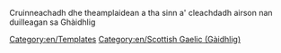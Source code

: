 Cruinneachadh dhe theamplaidean a tha sinn a' cleachdadh airson nan duilleagan sa Ghàidhlig

[[Category:en/Templates]]
[[Category:en/Scottish Gaelic (Gàidhlig)]]